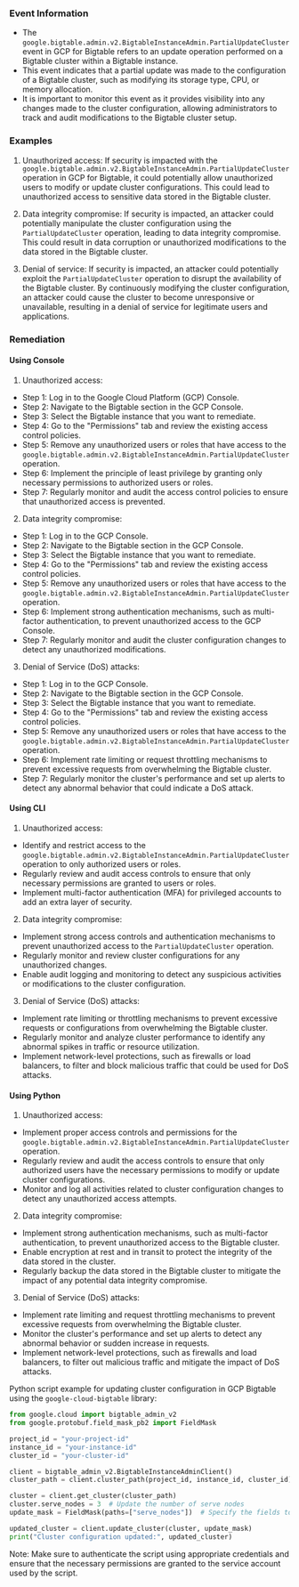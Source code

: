 
### Event Information

- The `google.bigtable.admin.v2.BigtableInstanceAdmin.PartialUpdateCluster` event in GCP for Bigtable refers to an update operation performed on a Bigtable cluster within a Bigtable instance.
- This event indicates that a partial update was made to the configuration of a Bigtable cluster, such as modifying its storage type, CPU, or memory allocation.
- It is important to monitor this event as it provides visibility into any changes made to the cluster configuration, allowing administrators to track and audit modifications to the Bigtable cluster setup.


### Examples

1. Unauthorized access: If security is impacted with the `google.bigtable.admin.v2.BigtableInstanceAdmin.PartialUpdateCluster` operation in GCP for Bigtable, it could potentially allow unauthorized users to modify or update cluster configurations. This could lead to unauthorized access to sensitive data stored in the Bigtable cluster.

2. Data integrity compromise: If security is impacted, an attacker could potentially manipulate the cluster configuration using the `PartialUpdateCluster` operation, leading to data integrity compromise. This could result in data corruption or unauthorized modifications to the data stored in the Bigtable cluster.

3. Denial of service: If security is impacted, an attacker could potentially exploit the `PartialUpdateCluster` operation to disrupt the availability of the Bigtable cluster. By continuously modifying the cluster configuration, an attacker could cause the cluster to become unresponsive or unavailable, resulting in a denial of service for legitimate users and applications.

### Remediation

#### Using Console

1. Unauthorized access:
- Step 1: Log in to the Google Cloud Platform (GCP) Console.
- Step 2: Navigate to the Bigtable section in the GCP Console.
- Step 3: Select the Bigtable instance that you want to remediate.
- Step 4: Go to the "Permissions" tab and review the existing access control policies.
- Step 5: Remove any unauthorized users or roles that have access to the `google.bigtable.admin.v2.BigtableInstanceAdmin.PartialUpdateCluster` operation.
- Step 6: Implement the principle of least privilege by granting only necessary permissions to authorized users or roles.
- Step 7: Regularly monitor and audit the access control policies to ensure that unauthorized access is prevented.

2. Data integrity compromise:
- Step 1: Log in to the GCP Console.
- Step 2: Navigate to the Bigtable section in the GCP Console.
- Step 3: Select the Bigtable instance that you want to remediate.
- Step 4: Go to the "Permissions" tab and review the existing access control policies.
- Step 5: Remove any unauthorized users or roles that have access to the `google.bigtable.admin.v2.BigtableInstanceAdmin.PartialUpdateCluster` operation.
- Step 6: Implement strong authentication mechanisms, such as multi-factor authentication, to prevent unauthorized access to the GCP Console.
- Step 7: Regularly monitor and audit the cluster configuration changes to detect any unauthorized modifications.

3. Denial of Service (DoS) attacks:
- Step 1: Log in to the GCP Console.
- Step 2: Navigate to the Bigtable section in the GCP Console.
- Step 3: Select the Bigtable instance that you want to remediate.
- Step 4: Go to the "Permissions" tab and review the existing access control policies.
- Step 5: Remove any unauthorized users or roles that have access to the `google.bigtable.admin.v2.BigtableInstanceAdmin.PartialUpdateCluster` operation.
- Step 6: Implement rate limiting or request throttling mechanisms to prevent excessive requests from overwhelming the Bigtable cluster.
- Step 7: Regularly monitor the cluster's performance and set up alerts to detect any abnormal behavior that could indicate a DoS attack.

#### Using CLI

1. Unauthorized access:
- Identify and restrict access to the `google.bigtable.admin.v2.BigtableInstanceAdmin.PartialUpdateCluster` operation to only authorized users or roles.
- Regularly review and audit access controls to ensure that only necessary permissions are granted to users or roles.
- Implement multi-factor authentication (MFA) for privileged accounts to add an extra layer of security.

2. Data integrity compromise:
- Implement strong access controls and authentication mechanisms to prevent unauthorized access to the `PartialUpdateCluster` operation.
- Regularly monitor and review cluster configurations for any unauthorized changes.
- Enable audit logging and monitoring to detect any suspicious activities or modifications to the cluster configuration.

3. Denial of Service (DoS) attacks:
- Implement rate limiting or throttling mechanisms to prevent excessive requests or configurations from overwhelming the Bigtable cluster.
- Regularly monitor and analyze cluster performance to identify any abnormal spikes in traffic or resource utilization.
- Implement network-level protections, such as firewalls or load balancers, to filter and block malicious traffic that could be used for DoS attacks.

#### Using Python

1. Unauthorized access:
- Implement proper access controls and permissions for the `google.bigtable.admin.v2.BigtableInstanceAdmin.PartialUpdateCluster` operation.
- Regularly review and audit the access controls to ensure that only authorized users have the necessary permissions to modify or update cluster configurations.
- Monitor and log all activities related to cluster configuration changes to detect any unauthorized access attempts.

2. Data integrity compromise:
- Implement strong authentication mechanisms, such as multi-factor authentication, to prevent unauthorized access to the Bigtable cluster.
- Enable encryption at rest and in transit to protect the integrity of the data stored in the cluster.
- Regularly backup the data stored in the Bigtable cluster to mitigate the impact of any potential data integrity compromise.

3. Denial of Service (DoS) attacks:
- Implement rate limiting and request throttling mechanisms to prevent excessive requests from overwhelming the Bigtable cluster.
- Monitor the cluster's performance and set up alerts to detect any abnormal behavior or sudden increase in requests.
- Implement network-level protections, such as firewalls and load balancers, to filter out malicious traffic and mitigate the impact of DoS attacks.

Python script example for updating cluster configuration in GCP Bigtable using the `google-cloud-bigtable` library:

```python
from google.cloud import bigtable_admin_v2
from google.protobuf.field_mask_pb2 import FieldMask

project_id = "your-project-id"
instance_id = "your-instance-id"
cluster_id = "your-cluster-id"

client = bigtable_admin_v2.BigtableInstanceAdminClient()
cluster_path = client.cluster_path(project_id, instance_id, cluster_id)

cluster = client.get_cluster(cluster_path)
cluster.serve_nodes = 3  # Update the number of serve nodes
update_mask = FieldMask(paths=["serve_nodes"])  # Specify the fields to be updated

updated_cluster = client.update_cluster(cluster, update_mask)
print("Cluster configuration updated:", updated_cluster)
```

Note: Make sure to authenticate the script using appropriate credentials and ensure that the necessary permissions are granted to the service account used by the script.

